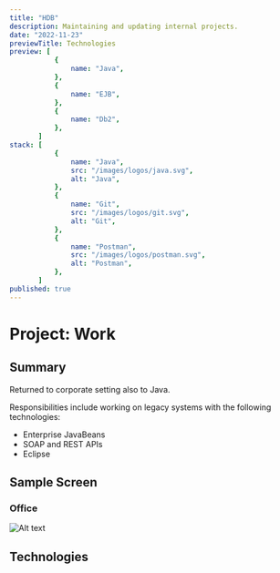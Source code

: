 ```yaml
---
title: "HDB"
description: Maintaining and updating internal projects.
date: "2022-11-23"
previewTitle: Technologies
preview: [
           {
               name: "Java",
           },
           {
               name: "EJB",
           },
           {
               name: "Db2",
           },
       ]
stack: [
           {
               name: "Java",
               src: "/images/logos/java.svg",
               alt: "Java",
           },
           {
               name: "Git",
               src: "/images/logos/git.svg",
               alt: "Git",
           },
           {
               name: "Postman",
               src: "/images/logos/postman.svg",
               alt: "Postman",
           },
       ]
published: true
---
```


# Project: Work


## Summary

Returned to corporate setting also to Java.

Responsibilities include working on legacy systems with the following technologies:

- Enterprise JavaBeans
- SOAP and REST APIs
- Eclipse


## Sample Screen

### Office

![Alt text](https://res.cloudinary.com/langitlupakintoncloud/image/upload/v1712332579/projects.jcos.io/v940mbt1i3wuucflqexv.jpg "Office")


## Technologies
